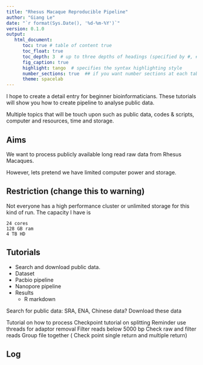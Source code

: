 ```yaml
---
title: "Rhesus Macaque Reproducible Pipeline"
author: "Giang Le"
date: "`r format(Sys.Date(), '%d-%m-%Y')`"
version: 0.1.0
output:
   html_document:
      toc: true # table of content true
      toc_float: true
      toc_depth: 3  # up to three depths of headings (specified by #, ## and ###)
      fig_caption: true
      highlight: tango  # specifies the syntax highlighting style
      number_sections: true  ## if you want number sections at each table header
      theme: spacelab
---
```


I hope to create a detail entry for beginner bioinformaticians.
These tutorials will show you how to create pipeline to analyse public data.

Multiple topics that will be touch upon such as public data, codes & scripts, computer and resources, time and storage.


## Aims

We want to process publicly available long read raw data from Rhesus Macaques.


However, lets pretend we have limited computer power and storage.

## Restriction (change this to warning)

Not everyone has a high performance cluster or unlimited storage for this kind of run.
The capacity I have is

```
24 cores
128 GB ram
4 TB HD
```



## Tutorials

- Search and download public data. 
- Dataset
- Pacbio pipeline 
- Nanopore pipeline
- Results
  - R markdown 

Search for public data: SRA, ENA, Chinese data?
Download these data

Tutorial on how to process
Checkpoint tutorial on splitting
Reminder use threads for adaptor removal
Filter reads below 5000 bp
Check raw and filter reads
Group file together ( Check point single return and multiple return)

 
## Log

